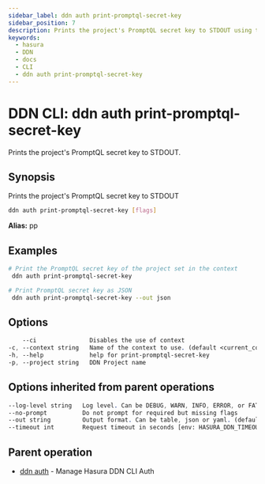 ```yaml
---
sidebar_label: ddn auth print-promptql-secret-key
sidebar_position: 7
description: Prints the project's PromptQL secret key to STDOUT using the DDN CLI
keywords:
  - hasura
  - DDN
  - docs
  - CLI
  - ddn auth print-promptql-secret-key
---
```


# DDN CLI: ddn auth print-promptql-secret-key

Prints the project's PromptQL secret key to STDOUT.

## Synopsis

Prints the project's PromptQL secret key to STDOUT

```bash
ddn auth print-promptql-secret-key [flags]
```

**Alias:** pp

## Examples

```bash
# Print the PromptQL secret key of the project set in the context
 ddn auth print-promptql-secret-key

# Print PromptQL secret key as JSON
 ddn auth print-promptql-secret-key --out json
```

## Options

```sass
    --ci               Disables the use of context
-c, --context string   Name of the context to use. (default <current_context>)
-h, --help             help for print-promptql-secret-key
-p, --project string   DDN Project name
```

## Options inherited from parent operations

```sass
--log-level string   Log level. Can be DEBUG, WARN, INFO, ERROR, or FATAL. (default "INFO")
--no-prompt          Do not prompt for required but missing flags
--out string         Output format. Can be table, json or yaml. (default "table")
--timeout int        Request timeout in seconds [env: HASURA_DDN_TIMEOUT] (default 100)
```

## Parent operation

- [ddn auth](/reference/cli/commands/ddn_auth) - Manage Hasura DDN CLI Auth
